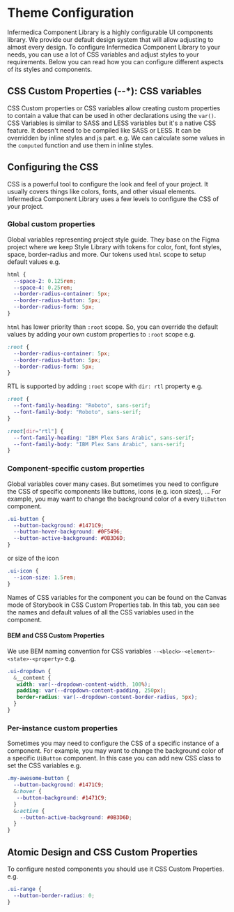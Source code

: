 
<Meta title="Getting Started/Development Guide/Theme Configuration"/>

# Theme Configuration

Infermedica Component Library is a highly configurable UI components library. We provide our default design system that will allow adjusting to almost every design.
To configure Infermedica Component Library to your needs, you can use a lot of CSS variables and adjust styles to your requirements.
Below you can read how you can configure different aspects of its styles and components.

<PageOutline/>

## CSS Custom Properties (--*): CSS variables
CSS Custom properties or CSS variables allow creating custom properties to contain a value that can be used in other declarations using the `var()`.
CSS Variables is similar to SASS and LESS variables but it's a native CSS feature. It doesn't need to be compiled like SASS or LESS.
It can be overridden by inline styles and js part. e.g. We can calculate some values in the `computed` function and use them in inline styles.

##  Configuring the CSS
CSS is a powerful tool to configure the look and feel of your project. It usually covers things like colors, fonts, and other visual elements.
Infermedica Component Library uses a few levels to configure the CSS of your project.

### Global custom properties
Global variables representing project style guide. They base on the Figma project where we keep Style Library with tokens for color, font, font styles, space, border-radius and more.
Our tokens used `html` scope to setup default values e.g.

```scss
html {
  --space-2: 0.125rem;
  --space-4: 0.25rem;
  --border-radius-container: 5px;
  --border-radius-button: 5px;
  --border-radius-form: 5px;
}
```

`html` has lower priority than `:root` scope. So, you can override the default values by adding your own custom properties to `:root` scope e.g.

```scss
:root {
  --border-radius-container: 5px;
  --border-radius-button: 5px;
  --border-radius-form: 5px;
}
```

RTL is supported by adding `:root` scope with `dir: rtl` property e.g.

```scss
:root {
  --font-family-heading: "Roboto", sans-serif;
  --font-family-body: "Roboto", sans-serif;
}

:root[dir="rtl"] {
  --font-family-heading: "IBM Plex Sans Arabic", sans-serif;
  --font-family-body: "IBM Plex Sans Arabic", sans-serif;
}
```

### Component-specific custom properties
Global variables cover many cases. But sometimes you need to configure the CSS of specific components like buttons, icons (e.g. icon sizes), ...
For example, you may want to change the background color of a every `UiButton` component.

```scss
.ui-button {
  --button-background: #1471C9;
  --button-hover-background: #0F5496;
  --button-active-background: #0B3D6D;
}
```

or size of the icon

```scss
.ui-icon {
  --icon-size: 1.5rem;
}
```

Names of CSS variables for the component you can be found on the Canvas mode of Storybook in CSS Custom Properties tab.
In this tab, you can see the names and default values of all the CSS variables used in the component.

#### BEM and CSS Custom Properties
We use BEM naming convention for CSS variables `--<block>-<element>-<state>-<property>` e.g.

```scss
.ui-dropdown {
  &__content {
   width: var(--dropdown-content-width, 100%);
   padding: var(--dropdown-content-padding, 250px);
   border-radius: var(--dropdown-content-border-radius, 5px);
  }
}
```

### Per-instance custom properties
Sometimes you may need to configure the CSS of a specific instance of a component.
For example, you may want to change the background color of a specific `UiButton` component.
In this case you can add new CSS class to set the CSS variables e.g.

```scss
.my-awesome-button {
  --button-background: #1471C9;
  &:hover {
   --button-background: #1471C9;
  }
  &:active {
    --button-active-background: #0B3D6D;
  }
}
```

## Atomic Design and CSS Custom Properties
To configure nested components you should use it CSS Custom Properties. e.g.

```scss
.ui-range {
  --button-border-radius: 0;
}
```
